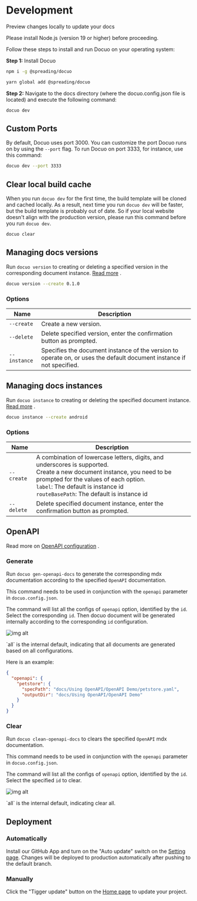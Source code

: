# Development

Preview changes locally to update your docs

<Tip title="Prerequisite">Please install Node.js (version 19 or higher) before proceeding.</Tip>

Follow these steps to install and run Docuo on your operating system:

**Step 1:** Install Docuo
<CodeGroup>
```bash npm
npm i -g @spreading/docuo
```

```bash yarn
yarn global add @spreading/docuo
```
</CodeGroup>

**Step 2:** Navigate to the docs directory (where the docuo.config.json file is located) and execute the following command:
```bash
docuo dev
```

## Custom Ports

By default, Docuo uses port 3000. You can customize the port Docuo runs on by using the `--port` flag. To run Docuo on port 3333, for instance, use this command:
```bash
docuo dev --port 3333
```

## Clear local build cache

When you run `docuo dev` for the first time, the build template will be cloned and cached locally.
As a result, next time you run `docuo dev` will be faster, but the build template is probably out of date.
So if your local website doesn't align with the production version, please run this command before you run `docuo dev`.
```bash
docuo clear
```

## Managing docs versions

Run `docuo version` to creating or deleting a specified version in the corresponding document instance. [Read more](../editing-docs/managing-docs/docs-versioning.mdx) .
```bash example
docuo version --create 0.1.0
```

### Options

| Name         | Description                                                  |
| ------------ | ------------------------------------------------------------ |
| `--create`   | Create a new version.                                        |
| `--delete`   | Delete specified version, enter the confirmation button as prompted. |
| `--instance` | Specifies the document instance of the version to operate on, or uses the default document instance if not specified. |

## Managing docs instances

Run `docuo instance` to creating or deleting the specified document instance. [Read more](../editing-docs/managing-docs/docs-multi-instance.mdx) .
```bash example
docuo instance --create android
```

### Options

| Name       | Description                                                  |
| ---------- | ------------------------------------------------------------ |
| `--create` | A combination of lowercase letters, digits, and underscores is supported.<br />Create a new document instance, you need to be prompted for the values of each option.<br />`label`: The default is instance id<br />`routeBasePath`: The default is instance id<br /> |
| `--delete` | Delete specified document instance, enter the confirmation button as prompted. |

## OpenAPI

Read more on [OpenAPI configuration](https://docuo.spreading.io/using-openapi/setup-openapi) .

### Generate

Run `docuo gen-openapi-docs` to generate the corresponding mdx documentation according to the specified `OpenAPI` documentation.

This command needs to be used in conjunction with the `openapi` parameter in `docuo.config.json`.

The command will list all the configs of `openapi` option, identified by the `id`. Select the corresponding `id`. Then docuo document will be generated internally according to the corresponding `id` configuration.

![img alt](../docs_image/openapi_command.jpg)

<Note>
`all` is the internal default, indicating that all documents are generated based on all configurations.
</Note>

Here is an example: 
 
```json docuo.config.json
{
  "openapi": {
    "petstore": {
      "specPath": "docs/Using OpenAPI/OpenAPI Demo/petstore.yaml",
      "outputDir": "docs/Using OpenAPI/OpenAPI Demo"
    }
  }
}
```

### Clear

Run `docuo clean-openapi-docs` to clears the specified `OpenAPI` mdx documentation.

This command needs to be used in conjunction with the `openapi` parameter in `docuo.config.json`.

The command will list all the configs of `openapi` option, identified by the `id`. Select the specified `id` to clear.

![img alt](../docs_image/openapi_command_clean.jpg)

<Note>
`all` is the internal default, indicating clear all.
</Note>


## Deployment

### Automatically

Install our GitHub App and turn on the "Auto update" switch on the [Setting page](https://app.spreading.ai/workspace/setting/). Changes will be deployed to production automatically after pushing to the default branch.

### Manually

Click the "Tigger update" button on the [Home page](https://app.spreading.ai/home) to update your project.